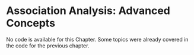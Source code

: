 # Association Analysis: Advanced Concepts

No code is available for this Chapter. Some topics were already covered in the code for the previous chapter.